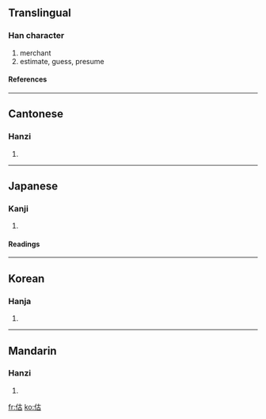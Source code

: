 ==Translingual==
===Han character===
{{Han char|rn=9|rad=人|as=05|sn=7|four=2426<sub>0</sub>|canj=人十口 (OJR)}}
# merchant
# estimate, guess, presume
====References====
{{Han ref|kx=0096.170|dkj=00467|dj=0205.010|hdz=10129.150|uh=4F30|ud=20272|bh=A6F4|bd=42740}}
----
==Cantonese==
===Hanzi===
{{yue-hanzi|jyut=|y=gu2, gu3}}
# {{defn|Cantonese}}
----
==Japanese==
===Kanji===
{{ja-kanji|grade=|rs=人05}}
# {{defn|Japanese}}
====Readings====
{{ja-readings|on=[[こ]] (ko)|kun=[[あきなう]] (akinau), [[あたい]] (atai)}}
----
==Korean==
===Hanja===
{{ko-hanja|hangeul=고|rv=go|mr=ko}}
# {{defn|Korean}}
----
==Mandarin==
===Hanzi===
{{cmn-hanzi|pin=[[gū]] (gu1), [[gǔ]] (gu3), [[gù]] (gu4)|wg=ku<sup>1</sup>, ku<sup>3</sup>, ku<sup>4</sup>}}
# {{defn|Mandarin}}

[[fr:估]]
[[ko:估]]